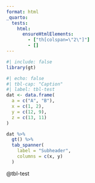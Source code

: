 ```yaml
---
format: html
_quarto:
  tests:
    html:
      ensureHtmlElements:
        - ["th[colspan=\"2\"]"]
        - []
---
```


```r
#| include: false
library(gt)
```

```r
#| echo: false
#| tbl-cap: "Caption"
#| label: tbl-test
dat <- data.frame(
  a = c("A", "B"),
  x = c(1, 2),
  y = c(12, 9),
  z = c(13, 11)
)

dat %>%
  gt() %>%
  tab_spanner(
    label = "Subheader",
    columns = c(x, y)
  )
```

@tbl-test
